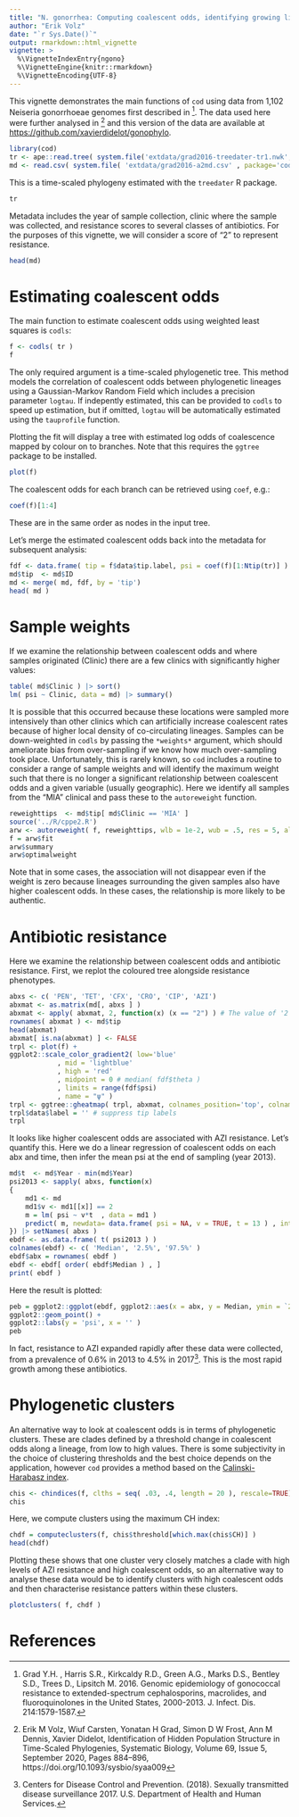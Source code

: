 ```yaml
---
title: "N. gonorrhea: Computing coalescent odds, identifying growing lineages, cluster identification & sample reweighting"
author: "Erik Volz"
date: "`r Sys.Date()`"
output: rmarkdown::html_vignette
vignette: >
  %\VignetteIndexEntry{ngono}
  %\VignetteEngine{knitr::rmarkdown}
  %\VignetteEncoding{UTF-8}
---
```



This vignette demonstrates the main functions of `cod` using data from 1,102 Neiseria gonorrhoeae genomes first described in [^grad].  The data used here were further analysed in [^volz] and this version of the data are available at [https://github.com/xavierdidelot/gonophylo](https://github.com/xavierdidelot/gonophylo). 
```r
library(cod)
tr <- ape::read.tree( system.file('extdata/grad2016-treedater-tr1.nwk', package='cod' ) )
md <- read.csv( system.file( 'extdata/grad2016-a2md.csv' , package='cod' ) ) 
```

This is a time-scaled phylogeny estimated with the `treedater` R package. 
```r
tr 
```

Metadata includes the year of sample collection, clinic where the sample was collected, and resistance scores to several classes of antibiotics. For the purposes of this vignette, we will consider a score of "2" to represent resistance. 
```r
head(md)
```

# Estimating coalescent odds 

The main function to estimate coalescent odds using weighted least squares is `codls`: 
```r
f <- codls( tr )
f
```
The only required argument is a time-scaled phylogenetic tree. This method models the correlation of coalescent odds between phylogenetic lineages using a Gaussian-Markov Random Field which includes a precision parameter `logtau`. If indepently estimated, this can be provided to `codls` to speed up estimation, but if omitted, `logtau` will be automatically estimated using the `tauprofile` function. 

Plotting the fit will display a tree with estimated log odds of coalescence mapped by colour on to branches. Note that this requires the `ggtree` package to be installed. 
```r
plot(f)
```

The coalescent odds for each branch can be retrieved using `coef`, e.g.:
```r
coef(f)[1:4] 
```
These are in the same order as nodes in the input tree.  


Let's merge the estimated coalescent odds back into the metadata for subsequent analysis:
```r
fdf <- data.frame( tip = f$data$tip.label, psi = coef(f)[1:Ntip(tr)] )
md$tip  <- md$ID 
md <- merge( md, fdf, by = 'tip')
head( md )
```




# Sample weights 

If we examine the relationship between coalescent odds and where samples originated (Clinic) there are a few clinics with significantly higher values: 
```r
table( md$Clinic ) |> sort() 
lm( psi ~ Clinic, data = md) |> summary() 
```

It is possible that this occurred because these locations were sampled more intensively than other clinics which can artificially increase coalescent rates because of higher local density of co-circulating lineages.  Samples can be down-weighted in `codls` by passing the `*weights*` argument, which should ameliorate bias from over-sampling if we know how much over-sampling took place. Unfortunately, this is rarely known, so `cod` includes a routine to consider a range of sample weights and will identify the maximum weight such that there is no longer a significant relationship between coalescent odds and a given variable (usually geographic). Here we identify all samples from the "MIA" clinical and pass these to the `autoreweight` function. 
```r
reweighttips  <- md$tip[ md$Clinic == 'MIA' ]
source('../R/cppe2.R')
arw <- autoreweight( f, reweighttips, wlb = 1e-2, wub = .5, res = 5, alpha = .02 )
f = arw$fit
arw$summary
arw$optimalweight
```
Note that in some cases, the association will not disappear even if the weight is zero because lineages surrounding the given samples also have higher coalescent odds. In these cases, the relationship is more likely to be authentic. 




# Antibiotic resistance 

Here we examine the relationship between coalescent odds and antibiotic resistance.
First, we replot the coloured tree alongside resistance phenotypes.
```r
abxs <- c( 'PEN', 'TET', 'CFX', 'CRO', 'CIP', 'AZI')
abxmat <- as.matrix(md[, abxs ] )
abxmat <- apply( abxmat, 2, function(x) (x == "2") ) # The value of '2' is coded as abx resistant
rownames( abxmat ) <- md$tip 
head(abxmat) 
abxmat[ is.na(abxmat) ] <- FALSE
trpl <- plot(f) + 
ggplot2::scale_color_gradient2( low='blue'
			, mid = 'lightblue'
			, high = 'red'
			, midpoint = 0 # median( fdf$theta )
			, limits = range(fdf$psi)
			, name = "ψ" )
trpl <- ggtree::gheatmap( trpl, abxmat, colnames_position='top', colnames_offset_y = -11)
trpl$data$label = '' # suppress tip labels 
trpl
```

It looks like higher coalescent odds are associated with AZI resistance. Let's quantify this. 
Here we do a linear regression of coalescent odds on each abx and time, then infer the mean psi at the end of sampling (year 2013). 
```r
md$t  <- md$Year - min(md$Year)
psi2013 <- sapply( abxs, function(x)
{
	md1 <- md
	md1$v <- md1[[x]] == 2
	m = lm( psi ~ v*t  , data = md1 )
	predict( m, newdata= data.frame( psi = NA, v = TRUE, t = 13 ) , interval='confidence')
}) |> setNames( abxs )
ebdf <- as.data.frame( t( psi2013 ) ) 
colnames(ebdf) <- c( 'Median', '2.5%', '97.5%' )
ebdf$abx = rownames( ebdf ) 
ebdf <- ebdf[ order( ebdf$Median ) , ] 
print( ebdf )
```

Here the result is plotted: 
```r
peb = ggplot2::ggplot(ebdf, ggplot2::aes(x = abx, y = Median, ymin = `2.5%`, ymax = `97.5%`) ) + ggplot2::geom_errorbar(width=0) + 
ggplot2::geom_point() + 
ggplot2::labs(y = 'psi', x = '' )
peb
```

In fact, resistance to AZI expanded rapidly after these data were collected, from a prevalence of 0.6% in 2013 to 4.5% in 2017[^cdc]. This is the most rapid growth among these antibiotics. 



# Phylogenetic clusters  

An alternative way to look at coalescent odds is in terms of phylogenetic clusters. These are clades defined by a threshold change in coalescent odds along a lineage, from low to high values. 
There is some subjectivity in the choice of clustering thresholds and the best choice depends on the application, however `cod` provides a method based on the [Calinski-Harabasz index](https://en.wikipedia.org/wiki/Calinski%E2%80%93Harabasz_index). 
```r
chis <- chindices(f, clths = seq( .03, .4, length = 20 ), rescale=TRUE)
chis

```

Here, we compute clusters using the maximum CH index:
```r
chdf = computeclusters(f, chis$threshold[which.max(chis$CH)] )
head(chdf)

```

Plotting these shows that one cluster very closely matches a clade with high levels of AZI resistance and high coalescent odds, so an alternative way to analyse these data would be to identify clusters with high coalescent odds and then characterise resistance patters within these clusters. 
```r
plotclusters( f, chdf )

```

# References 

[^grad]: Grad Y.H. , Harris  S.R., Kirkcaldy  R.D., Green  A.G., Marks  D.S., Bentley  S.D., Trees  D., Lipsitch  M. 2016. Genomic epidemiology of gonococcal resistance to extended-spectrum cephalosporins, macrolides, and fluoroquinolones in the United States, 2000-2013. J. Infect. Dis. 214:1579-1587.
[^volz]: Erik M Volz, Wiuf Carsten, Yonatan H Grad, Simon D W Frost, Ann M Dennis, Xavier Didelot, Identification of Hidden Population Structure in Time-Scaled Phylogenies, Systematic Biology, Volume 69, Issue 5, September 2020, Pages 884–896, https://doi.org/10.1093/sysbio/syaa009
[^cdc]: Centers for Disease Control and Prevention. (2018). Sexually transmitted disease surveillance 2017. U.S. Department of Health and Human Services.
